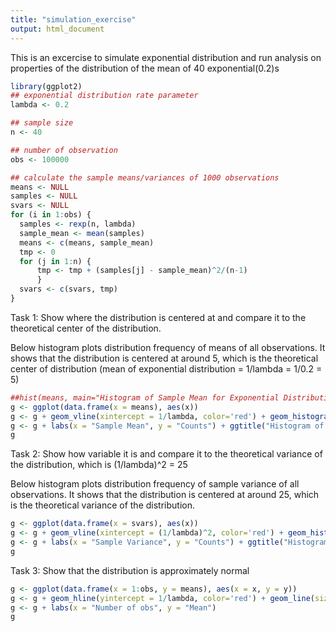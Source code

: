 ```yaml
---
title: "simulation_exercise"
output: html_document
---
```


This is an excercise to simulate exponential distribution and run analysis on properties of the distribution of the mean of 40 exponential(0.2)s

```r
library(ggplot2)
## exponential distribution rate parameter
lambda <- 0.2

## sample size
n <- 40

## number of observation
obs <- 100000

## calculate the sample means/variances of 1000 observations
means <- NULL
samples <- NULL
svars <- NULL
for (i in 1:obs) {
  samples <- rexp(n, lambda)
  sample_mean <- mean(samples)
  means <- c(means, sample_mean)
  tmp <- 0
  for (j in 1:n) {
      tmp <- tmp + (samples[j] - sample_mean)^2/(n-1)
      }
  svars <- c(svars, tmp)
}

```

Task 1: Show where the distribution is centered at and compare it to the theoretical center of the distribution.  

Below histogram plots distribution frequency of means of all observations. It shows that the distribution is centered at around 5, which is the theoretical center of distribution (mean of exponential distribution = 1/lambda  = 1/0.2 = 5)  

```r
##hist(means, main="Histogram of Sample Mean for Exponential Distribution", xlab="Sample Mean")
g <- ggplot(data.frame(x = means), aes(x)) 
g <- g + geom_vline(xintercept = 1/lambda, color='red') + geom_histogram()
g <- g + labs(x = "Sample Mean", y = "Counts") + ggtitle("Histogram of Sample Mean for Exponential Distribution")
g
```

Task 2: Show how variable it is and compare it to the theoretical variance of the distribution, which is (1/lambda)^2 = 25

Below histogram plots distribution frequency of sample variance of all observations. It shows that the distribution is centered at around 25, which is the theoretical variance of the distribution.   

```r
g <- ggplot(data.frame(x = svars), aes(x)) 
g <- g + geom_vline(xintercept = (1/lambda)^2, color='red') + geom_histogram()
g <- g + labs(x = "Sample Variance", y = "Counts") + ggtitle("Histogram of Sample Variance for Exponential Distribution")
g
```

Task 3: Show that the distribution is approximately normal
```r
g <- ggplot(data.frame(x = 1:obs, y = means), aes(x = x, y = y)) 
g <- g + geom_hline(yintercept = 1/lambda, color='red') + geom_line(size = 1)
g <- g + labs(x = "Number of obs", y = "Mean")
g
```
